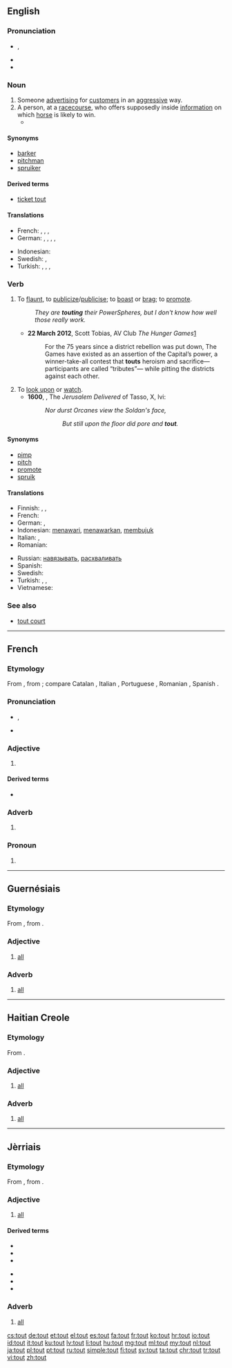 {{also|toût}}
==English==
{{was wotd|2009|January|22}}

===Pronunciation===
* {{IPA|/taʊt/}}, {{X-SAMPA|/taUt/}}
* {{audio|en-us-tout.ogg|Audio (US)}}
* {{rhymes|aʊt}}

===Noun===
{{wikipedia}}
{{en-noun}}

# Someone [[advertise|advertising]] for [[customer|customers]] in an [[aggressive]] way.
# A person, at a [[racecourse]], who offers supposedly inside [[information]] on which [[horse]] is likely to win.
#* {{quote-book|year=1905|author=[[w:Emma Orczy|Baroness Emmuska Orczy]]
|title=[[w:The Case of Miss Elliott|The Hocussing of Cigarette]]
|chapter=2|url=http://openlibrary.org/works/OL8479084W
|passage=No one, however, would have anything to do with him, as Mr. Keeson's orders in those respects were very strict&thinsp;; he had often threatened any one of his ''employés'' with instant dismissal if he found him in company with one of these '''touts'''.}}

====Synonyms====
* [[barker]]
* [[pitchman]]
* [[spruiker]]

====Derived terms====
* [[ticket tout]]

====Translations====
{{trans-top|someone advertising for customers in an aggressive way}}
* French: {{t+|fr|racoleur|m}}, {{t-|fr|vendeur ambulant|m}}, {{t+|fr|rabatteur|m}}, {{t+|fr|pronostiqueur|m}}
* German: {{qualifier|US}} {{t-|de|Drogenvermittler|m}}, {{qualifier|US}} {{t-|de|Drogenvermittlerin|f}}, {{qualifier|UK}} {{t-|de|Kartenschwarzhändler|m}}, {{qualifier|UK}} {{t-|de|Kartenschwarzhändlerin|f}}, {{t-|de|Schlepperin|f}}
{{trans-mid}}
* Indonesian: {{t+|id|calo}}
* Swedish: {{t-|sv|biljettförsäljare (illegal)}}, {{t-|sv|kundvärvare}}
* Turkish: {{t-|tr|arsız satıcı}}, {{t+|tr|çığırtkan}}, {{t+|tr|karaborsacı}}, {{t+|tr|tahminci}}
{{trans-bottom}}

===Verb===
{{en-verb}}

# {{context|transitive|lang=en}} To [[flaunt]], to [[publicize]]/[[publicise]]; to [[boast]] or [[brag]]; to [[promote]].
#: ''They are '''touting''' their PowerSpheres, but I don't know how well those really work.''
#* '''22 March 2012''', Scott Tobias, AV Club ''The Hunger Games''[http://www.avclub.com/articles/the-hunger-games,71293/]
#*: For the 75 years since a district rebellion was put down, The Games have existed as an assertion of the Capital’s power, a winner-take-all contest that '''touts''' heroism and sacrifice—participants are called “tributes”— while pitting the districts against each other.
# To [[look upon]] or [[watch]].
#* '''1600''', {{w|Edward Fairfax}}, The ''Jerusalem Delivered'' of Tasso, X, lvi:
#*: ''Nor durst Orcanes view the Soldan's face,''
#*:: ''But still upon the floor did pore and '''tout'''.''

====Synonyms====
* [[pimp]]
* [[pitch]]
* [[promote]]
* [[spruik]]

====Translations====
{{trans-top|To flaunt, to publicize/publicise; to boast or brag; to promote}}
* Finnish: {{t+|fi|kehua}}, {{t+|fi|ylistää}}, {{t+|fi|mainostaa}}
* French: {{t+|fr|racoler}}
* German: {{l|de|aufdringlich}} {{t+|de|ankündigen}}, {{t+|de|werben}} {{l|de|für}}
* Indonesian: [[tawar|menawari]], [[tawar|menawarkan]], [[bujuk|membujuk]]
* Italian: {{t+|it|pubblicizzare}}, {{t+|it|propagandare}}
* Romanian: {{t+|ro|racola}}
{{trans-mid}}
* Russian: [[навязывать]], [[расхваливать]]
* Spanish: {{t+|es|presumir}}
* Swedish: {{t-|sv|pracka (på ngn en vara)}}
* Turkish: {{l|tr|çığırtkanlık}} {{t+|tr|etmek}}, {{l|tr|müşteri}} {{t+|tr|toplamak}}, {{l|tr|tiyo}} {{t+|tr|vermek}}
* Vietnamese: {{t+|vi|công bố}}
{{trans-bottom}}

===See also===
* [[tout court]]

----

==French==

===Etymology===
From {{etyl|fro|fr}} {{term|tot|lang=fro}}, from {{etyl|la|fr}} {{term|totus|lang=la}}; compare Catalan {{term|tot|lang=ca}}, Italian {{term|tutto|lang=it}}, Portuguese {{term|todo|lang=pt}}, Romanian {{term|tot|lang=ro}}, Spanish {{term|todo|lang=es}}.

===Pronunciation===
* {{IPA|/tu/|lang=fr}}, {{X-SAMPA|/tu/}}
* {{audio|Fr-tout.ogg|audio}}

===Adjective===
{{fr-adj|mp=tous}}

# {{l|en|all}}

====Derived terms====
* {{l|fr|tout le monde}}

===Adverb===
{{fr-adv}}

# {{l|en|all}}

===Pronoun===
{{fr-pron}}

# {{l|en|everything}}

----

==Guernésiais==

===Etymology===
From {{etyl|fro|roa-grn}} {{term|tot|lang=fro}}, from {{etyl|la|roa-grn}} {{term|tōtus|lang=la}}.

===Adjective===
{{roa-grn-adj}}

# [[all]]

===Adverb===
{{roa-grn-adv}}

# [[all]]

----

==Haitian Creole==

===Etymology===
From {{etyl|fr|ht}} {{term|tout||all|lang=fr}}.

===Adjective===
{{head|ht|adjective}}

# [[all]]

===Adverb===
{{head|ht|adverb}}

# [[all]]

----

==Jèrriais==

===Etymology===
From {{etyl|fro|roa-jer}} {{term|tot|lang=fro}}, from {{etyl|la|roa-jer}} {{term|tōtus|lang=la}}.

===Adjective===
{{roa-jer-adj}}

# [[all]]

====Derived terms====
{{der-top}}
* {{l|roa-jer|èrtithe-tout|gloss=lumber-room}}
* {{l|roa-jer|homme à tout faithe|gloss=jack of all trades}}
* {{l|roa-jer|laîsse-tout-faithe|gloss=neglectful person}}
{{der-mid}}
* {{l|roa-jer|tout à ièrs|gloss=all eyes}}
* {{l|roa-jer|tout-s'mêle|gloss=busybody}}
* {{l|roa-jer|toute-êpice|gloss=allspice}}
{{der-bottom}}

===Adverb===
{{roa-jer-adv}}

# [[all]]

[[cs:tout]]
[[de:tout]]
[[et:tout]]
[[el:tout]]
[[es:tout]]
[[fa:tout]]
[[fr:tout]]
[[ko:tout]]
[[hr:tout]]
[[io:tout]]
[[id:tout]]
[[it:tout]]
[[ku:tout]]
[[lv:tout]]
[[li:tout]]
[[hu:tout]]
[[mg:tout]]
[[ml:tout]]
[[my:tout]]
[[nl:tout]]
[[ja:tout]]
[[pl:tout]]
[[pt:tout]]
[[ru:tout]]
[[simple:tout]]
[[fi:tout]]
[[sv:tout]]
[[ta:tout]]
[[chr:tout]]
[[tr:tout]]
[[vi:tout]]
[[zh:tout]]